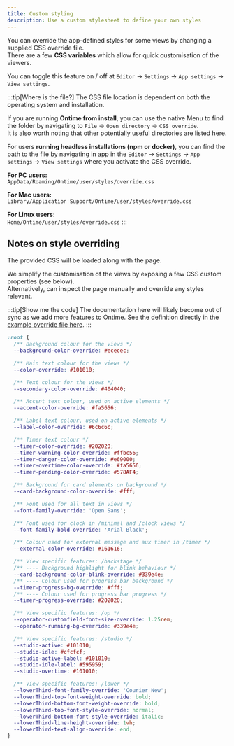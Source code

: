```yaml
---
title: Custom styling
description: Use a custom stylesheet to define your own styles
---
```


You can override the app-defined styles for some views by changing a supplied CSS override file. \
There are a few **CSS variables** which allow for quick customisation of the viewers.

You can toggle this feature on / off at `Editor` -> `Settings` -> `App settings` -> `View settings`.

:::tip[Where is the file?]
The CSS file location is dependent on both the operating system and installation.

If you are running **Ontime from install**, you can use the native Menu to find the folder by navigating to
`File` -> `Open directory` -> `CSS override`. \
It is also worth noting that other potentially useful directories are listed here.

For users **running headless installations (npm or docker)**, you can find the path to the file by navigating in app in the `Editor` -> `Settings` -> `App settings` -> `View settings` where you activate the CSS override.

**For PC users:**\
`AppData/Roaming/Ontime/user/styles/override.css`

**For Mac users:**\
`Library/Application Support/Ontime/user/styles/override.css`

**For Linux users:**\
`Home/Ontime/user/styles/override.css`
:::

## Notes on style overriding

The provided CSS will be loaded along with the page. 

We simplify the customisation of the views by exposing a few CSS custom properties (see below). \
Alternatively, can inspect the page manually and override any styles relevant.

:::tip[Show me the code]
The documentation here will likely become out of sync as we add more features to Ontime.
See the definition directly in the [example override file here](https://github.com/cpvalente/ontime/blob/master/apps/server/src/user/styles/override.css).
:::

```css
:root {
  /** Background colour for the views */
  --background-color-override: #ececec;

  /** Main text colour for the views */
  --color-override: #101010;

  /** Text colour for the views */
  --secondary-color-override: #404040;

  /** Accent text colour, used on active elements */
  --accent-color-override: #fa5656;

  /** Label text colour, used on active elements */
  --label-color-override: #6c6c6c;

  /** Timer text colour */
  --timer-color-override: #202020;
  --timer-warning-color-override: #ffbc56;
  --timer-danger-color-override: #e69000;
  --timer-overtime-color-override: #fa5656;
  --timer-pending-color-override: #578AF4;

  /** Background for card elements on background */
  --card-background-color-override: #fff;

  /** Font used for all text in views */
  --font-family-override: 'Open Sans';

  /** Font used for clock in /minimal and /clock views */
  --font-family-bold-override: 'Arial Black';

  /** Colour used for external message and aux timer in /timer */
  --external-color-override: #161616;

  /** View specific features: /backstage */
  /** ---- Background highlight for blink behaviour */
  --card-background-color-blink-override: #339e4e;
  /** ---- Colour used for progress bar background */
  --timer-progress-bg-override: #fff;
  /** ---- Colour used for progress bar progress */
  --timer-progress-override: #202020;

  /** View specific features: /op */
  --operator-customfield-font-size-override: 1.25rem;
  --operator-running-bg-override: #339e4e;

  /** View specific features: /studio */
  --studio-active: #101010;
  --studio-idle: #cfcfcf;
  --studio-active-label: #101010;
  --studio-idle-label: #595959;
  --studio-overtime: #101010;

  /** View specific features: /lower */
  --lowerThird-font-family-override: 'Courier New';
  --lowerThird-top-font-weight-override: bold;
  --lowerThird-bottom-font-weight-override: bold;
  --lowerThird-top-font-style-override: normal;
  --lowerThird-bottom-font-style-override: italic;
  --lowerThird-line-height-override: 1vh;
  --lowerThird-text-align-override: end;
}
```
